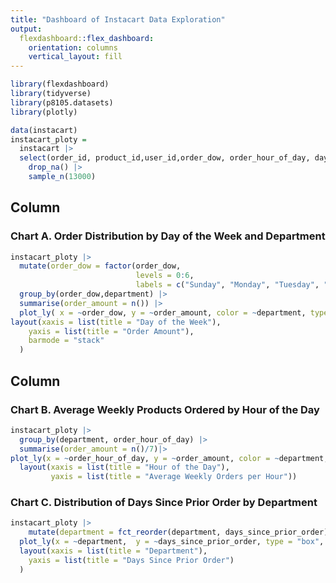 ```yaml
---
title: "Dashboard of Instacart Data Exploration"
output: 
  flexdashboard::flex_dashboard:
    orientation: columns
    vertical_layout: fill
---
```


```r
library(flexdashboard)
library(tidyverse)
library(p8105.datasets)
library(plotly)
```

```r
data(instacart)
instacart_ploty = 
  instacart |> 
  select(order_id, product_id,user_id,order_dow, order_hour_of_day, days_since_prior_order, aisle, department)|>
    drop_na() |> 
    sample_n(13000)
```
Column {data-width=650}
-----------------------------------------------------------------------

### Chart A. Order Distribution by Day of the Week and Department

```r
instacart_ploty |> 
  mutate(order_dow = factor(order_dow, 
                            levels = 0:6, 
                            labels = c("Sunday", "Monday", "Tuesday", "Wednesday", "Thursday", "Friday", "Saturday"))) |> 
  group_by(order_dow,department) |> 
  summarise(order_amount = n()) |> 
  plot_ly( x = ~order_dow, y = ~order_amount, color = ~department, type = "bar", colors = "viridis")|> 
layout(xaxis = list(title = "Day of the Week"),
    yaxis = list(title = "Order Amount"),
    barmode = "stack"
  )
```

Column {data-width=350}
-----------------------------------------------------------------------

### Chart B. Average Weekly Products Ordered by Hour of the Day

```r
instacart_ploty |> 
  group_by(department, order_hour_of_day) |> 
  summarise(order_amount = n()/7)|> 
plot_ly(x = ~order_hour_of_day, y = ~order_amount, color = ~department, type = "scatter", mode = "lines+markers", colors = "viridis")|> 
  layout(xaxis = list(title = "Hour of the Day"),
         yaxis = list(title = "Average Weekly Orders per Hour"))
```

### Chart C. Distribution of Days Since Prior Order by Department

```r
instacart_ploty |> 
    mutate(department = fct_reorder(department, days_since_prior_order)) |> 
  plot_ly(x = ~department,  y = ~days_since_prior_order, type = "box", color = ~department , colors = "viridis" ) |>
  layout(xaxis = list(title = "Department"),
    yaxis = list(title = "Days Since Prior Order")
  )
```

